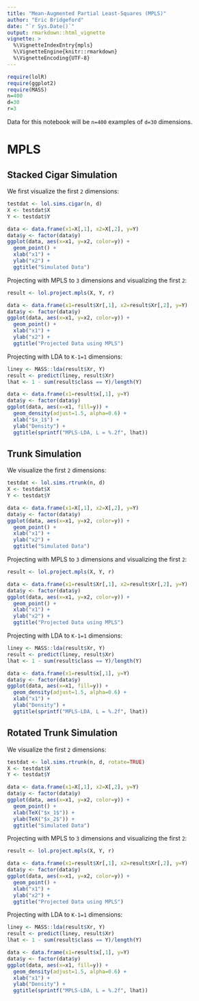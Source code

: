 ```yaml
---
title: "Mean-Augmented Partial Least-Squares (MPLS)"
author: "Eric Bridgeford"
date: "`r Sys.Date()`"
output: rmarkdown::html_vignette
vignette: >
  %\VignetteIndexEntry{mpls}
  %\VignetteEngine{knitr::rmarkdown}
  %\VignetteEncoding{UTF-8}
---
```


```r
require(lolR)
require(ggplot2)
require(MASS)
n=400
d=30
r=3
```

Data for this notebook will be `n=400` examples of `d=30` dimensions.

# MPLS

## Stacked Cigar Simulation


We first visualize the first `2` dimensions:

```r
testdat <- lol.sims.cigar(n, d)
X <- testdat$X
Y <- testdat$Y

data <- data.frame(x1=X[,1], x2=X[,2], y=Y)
data$y <- factor(data$y)
ggplot(data, aes(x=x1, y=x2, color=y)) +
  geom_point() +
  xlab("x1") +
  ylab("x2") +
  ggtitle("Simulated Data")
```

Projecting with MPLS to `3` dimensions and visualizing the first `2`:

```r
result <- lol.project.mpls(X, Y, r)

data <- data.frame(x1=result$Xr[,1], x2=result$Xr[,2], y=Y)
data$y <- factor(data$y)
ggplot(data, aes(x=x1, y=x2, color=y)) +
  geom_point() +
  xlab("x1") +
  ylab("x2") +
  ggtitle("Projected Data using MPLS")
```

Projecting with LDA to `K-1=1` dimensions:

```r
liney <- MASS::lda(result$Xr, Y)
result <- predict(liney, result$Xr)
lhat <- 1 - sum(result$class == Y)/length(Y)

data <- data.frame(x1=result$x[,1], y=Y)
data$y <- factor(data$y)
ggplot(data, aes(x=x1, fill=y)) +
  geom_density(adjust=1.5, alpha=0.6) +
  xlab("$x_1$") +
  ylab("Density") +
  ggtitle(sprintf("MPLS-LDA, L = %.2f", lhat))
```

## Trunk Simulation

We visualize the first `2` dimensions:

```r
testdat <- lol.sims.rtrunk(n, d)
X <- testdat$X
Y <- testdat$Y

data <- data.frame(x1=X[,1], x2=X[,2], y=Y)
data$y <- factor(data$y)
ggplot(data, aes(x=x1, y=x2, color=y)) +
  geom_point() +
  xlab("x1") +
  ylab("x2") +
  ggtitle("Simulated Data")
```

Projecting with MPLS to `3` dimensions and visualizing the first `2`:

```r
result <- lol.project.mpls(X, Y, r)

data <- data.frame(x1=result$Xr[,1], x2=result$Xr[,2], y=Y)
data$y <- factor(data$y)
ggplot(data, aes(x=x1, y=x2, color=y)) +
  geom_point() +
  xlab("x1") +
  ylab("x2") +
  ggtitle("Projected Data using MPLS")
```

Projecting with LDA to `K-1=1` dimensions:

```r
liney <- MASS::lda(result$Xr, Y)
result <- predict(liney, result$Xr)
lhat <- 1 - sum(result$class == Y)/length(Y)

data <- data.frame(x1=result$x[,1], y=Y)
data$y <- factor(data$y)
ggplot(data, aes(x=x1, fill=y)) +
  geom_density(adjust=1.5, alpha=0.6) +
  xlab("x1") +
  ylab("Density") +
  ggtitle(sprintf("MPLS-LDA, L = %.2f", lhat))
```

## Rotated Trunk Simulation

We visualize the first `2` dimensions:

```r
testdat <- lol.sims.rtrunk(n, d, rotate=TRUE)
X <- testdat$X
Y <- testdat$Y

data <- data.frame(x1=X[,1], x2=X[,2], y=Y)
data$y <- factor(data$y)
ggplot(data, aes(x=x1, y=x2, color=y)) +
  geom_point() +
  xlab(TeX("$x_1$")) +
  ylab(TeX("$x_2$")) +
  ggtitle("Simulated Data")
```

Projecting with MPLS to `3` dimensions and visualizing the first `2`:

```r
result <- lol.project.mpls(X, Y, r)

data <- data.frame(x1=result$Xr[,1], x2=result$Xr[,2], y=Y)
data$y <- factor(data$y)
ggplot(data, aes(x=x1, y=x2, color=y)) +
  geom_point() +
  xlab("x1") +
  ylab("x2") +
  ggtitle("Projected Data using MPLS")
```

Projecting with LDA to `K-1=1` dimensions:

```r
liney <- MASS::lda(result$Xr, Y)
result <- predict(liney, result$Xr)
lhat <- 1 - sum(result$class == Y)/length(Y)

data <- data.frame(x1=result$x[,1], y=Y)
data$y <- factor(data$y)
ggplot(data, aes(x=x1, fill=y)) +
  geom_density(adjust=1.5, alpha=0.6) +
  xlab("x1") +
  ylab("Density") +
  ggtitle(sprintf("MPLS-LDA, L = %.2f", lhat))
```
